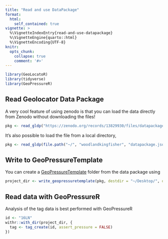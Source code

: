 ```yaml
---
title: "Read and use DataPackage"
format: 
  html:
    self_contained: true
vignette: >
  %\VignetteIndexEntry{read-and-use-datapackage}
  %\VignetteEngine{quarto::html}
  %\VignetteEncoding{UTF-8}
knitr:
  opts_chunk: 
    collapse: true
    comment: '#>'
---
```


```r
library(GeoLocatoR)
library(tidyverse)
library(GeoPressureR)
```

## Read Geolocator Data Package

A very cool feature of using zenodo is that you can load the data directly from Zenodo without 
downloading the files! 

```r
pkg <- read_gldp("https://zenodo.org/records/13829930/files/datapackage.json")
```

It's also possible to load the file from a local directory,

```r
pkg <- read_gldp(file.path("~/", "woodlandkingfisher", "datapackage.json"))
```

## Write to GeoPressureTemplate

You can create a [GeoPressureTemplate](https://github.com/Rafnuss/GeoPressureTemplate) folder from 
the data package using

```r
project_dir <- write_geopressuretemplate(pkg, destdir = "~/Desktop/", overwrite = TRUE)
```               

## Read data with GeoPressureR

Analysis of the tag data is best performed with GeoPressureR

```r
id <- "16LN"
withr::with_dir(project_dir, {
  tag <- tag_create(id, assert_pressure = FALSE)
})
```
